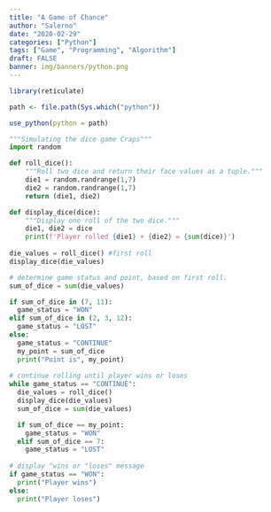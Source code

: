 ```yaml
---
title: "A Game of Chance"
author: "Salerno"
date: "2020-02-29"
categories: ["Python"]
tags: ["Game", "Programming", "Algorithm"]
draft: FALSE
banner: img/banners/python.png
---
```


```r
library(reticulate)

path <- file.path(Sys.which("python"))

use_python(python = path)

```



```python

"""Simulating the dice game Craps"""
import random

def roll_dice():
    """Roll two dice and return their face values as a tuple."""
    die1 = random.randrange(1,7)
    die2 = random.randrange(1,7)
    return (die1, die2)

def display_dice(dice):
    """Display one roll of the two dice."""
    die1, die2 = dice
    print(f'Player rolled {die1} + {die2} = {sum(dice)}')
    
die_values = roll_dice() #first roll
display_dice(die_values)

# determine game status and point, based on first roll.
sum_of_dice = sum(die_values)

if sum_of_dice in (7, 11):
  game_status = "WON"
elif sum_of_dice in (2, 3, 12):
  game_status = "LOST"
else:
  game_status = "CONTINUE"
  my_point = sum_of_dice
  print("Point is", my_point)
  
# continue rolling until player wins or loses
while game_status == "CONTINUE":
  die_values = roll_dice()
  display_dice(die_values)
  sum_of_dice = sum(die_values)

  if sum_of_dice == my_point:
    game_status = "WON"
  elif sum_of_dice == 7:
    game_status = "LOST"
    
# display "wins or "loses" message
if game_status == "WON":
  print("Player wins")
else:
  print("Player loses")

```

